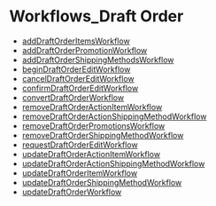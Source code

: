 
# Workflows\_Draft Order

- [addDraftOrderItemsWorkflow](../Workflows_Draft_Order/functions/core_flows.Draft_Order.Workflows_Draft_Order.addDraftOrderItemsWorkflow/page.mdx)
- [addDraftOrderPromotionWorkflow](../Workflows_Draft_Order/functions/core_flows.Draft_Order.Workflows_Draft_Order.addDraftOrderPromotionWorkflow/page.mdx)
- [addDraftOrderShippingMethodsWorkflow](../Workflows_Draft_Order/functions/core_flows.Draft_Order.Workflows_Draft_Order.addDraftOrderShippingMethodsWorkflow/page.mdx)
- [beginDraftOrderEditWorkflow](../Workflows_Draft_Order/functions/core_flows.Draft_Order.Workflows_Draft_Order.beginDraftOrderEditWorkflow/page.mdx)
- [cancelDraftOrderEditWorkflow](../Workflows_Draft_Order/functions/core_flows.Draft_Order.Workflows_Draft_Order.cancelDraftOrderEditWorkflow/page.mdx)
- [confirmDraftOrderEditWorkflow](../Workflows_Draft_Order/functions/core_flows.Draft_Order.Workflows_Draft_Order.confirmDraftOrderEditWorkflow/page.mdx)
- [convertDraftOrderWorkflow](../Workflows_Draft_Order/functions/core_flows.Draft_Order.Workflows_Draft_Order.convertDraftOrderWorkflow/page.mdx)
- [removeDraftOrderActionItemWorkflow](../Workflows_Draft_Order/functions/core_flows.Draft_Order.Workflows_Draft_Order.removeDraftOrderActionItemWorkflow/page.mdx)
- [removeDraftOrderActionShippingMethodWorkflow](../Workflows_Draft_Order/functions/core_flows.Draft_Order.Workflows_Draft_Order.removeDraftOrderActionShippingMethodWorkflow/page.mdx)
- [removeDraftOrderPromotionsWorkflow](../Workflows_Draft_Order/functions/core_flows.Draft_Order.Workflows_Draft_Order.removeDraftOrderPromotionsWorkflow/page.mdx)
- [removeDraftOrderShippingMethodWorkflow](../Workflows_Draft_Order/functions/core_flows.Draft_Order.Workflows_Draft_Order.removeDraftOrderShippingMethodWorkflow/page.mdx)
- [requestDraftOrderEditWorkflow](../Workflows_Draft_Order/functions/core_flows.Draft_Order.Workflows_Draft_Order.requestDraftOrderEditWorkflow/page.mdx)
- [updateDraftOrderActionItemWorkflow](../Workflows_Draft_Order/functions/core_flows.Draft_Order.Workflows_Draft_Order.updateDraftOrderActionItemWorkflow/page.mdx)
- [updateDraftOrderActionShippingMethodWorkflow](../Workflows_Draft_Order/functions/core_flows.Draft_Order.Workflows_Draft_Order.updateDraftOrderActionShippingMethodWorkflow/page.mdx)
- [updateDraftOrderItemWorkflow](../Workflows_Draft_Order/functions/core_flows.Draft_Order.Workflows_Draft_Order.updateDraftOrderItemWorkflow/page.mdx)
- [updateDraftOrderShippingMethodWorkflow](../Workflows_Draft_Order/functions/core_flows.Draft_Order.Workflows_Draft_Order.updateDraftOrderShippingMethodWorkflow/page.mdx)
- [updateDraftOrderWorkflow](../Workflows_Draft_Order/functions/core_flows.Draft_Order.Workflows_Draft_Order.updateDraftOrderWorkflow/page.mdx)
